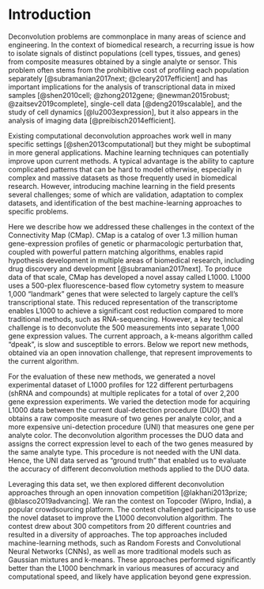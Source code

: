 Introduction
============

Deconvolution problems are commonplace in many areas of science and engineering. In the context of biomedical research, a recurring issue is how to isolate signals of distinct populations (cell types, tissues, and genes) from composite measures obtained by a single analyte or sensor. This problem often stems from the prohibitive cost of profiling each population separately [@subramanian2017next; @cleary2017efficient] and has important implications for the analysis of transcriptional data in mixed samples [@shen2010cell; @zhong2012gene; @newman2015robust; @zaitsev2019complete], single-cell data [@deng2019scalable], and the study of cell dynamics [@lu2003expression], but it also appears in the analysis of imaging data [@preibisch2014efficient]. 

Existing computational deconvolution approaches work well in many specific settings [@shen2013computational] but they might be suboptimal in more general applications. Machine learning techniques can potentially improve upon current methods. A typical advantage is the ability to capture complicated patterns that can be hard to model otherwise, especially in complex and massive datasets as those frequently used in biomedical research. However, introducing machine learning in the field presents several challenges; some of which are validation, adaptation to complex datasets, and identification of the best machine-learning approaches to specific problems.

Here we describe how we addressed these challenges in the context of the Connectivity Map (CMap). CMap is a catalog of over 1.3 million human gene-expression profiles of genetic or pharmacologic perturbation that, coupled with powerful pattern matching algorithms, enables rapid hypothesis development in multiple areas of biomedical research, including drug discovery and development [@subramanian2017next]. To produce data of that scale, CMap has developed a novel assay called L1000. L1000 uses a 500-plex fluorescence-based flow cytometry system to measure 1,000 "landmark" genes that were selected to largely capture the cell's transcriptional state. This reduced representation of the transcriptome enables L1000 to achieve a significant cost reduction compared to more traditional methods, such as RNA-sequencing. However, a key technical challenge is to deconvolute the 500 measurements into separate 1,000 gene expression values. The current approach, a k-means algorithm called "dpeak", is slow and susceptible to errors. Below we report new methods, obtained via an open innovation challenge, that represent improvements to the current algorithm.

For the evaluation of these new methods, we generated a novel experimental dataset of L1000 profiles for 122 different perturbagens (shRNA and compounds) at multiple replicates for a total of over 2,200 gene expression experiments. We varied the detection mode for acquiring L1000 data between the current dual-detection procedure (DUO) that obtains a raw composite measure of two genes per analyte color, and a more expensive uni-detection procedure (UNI) that measures one gene per analyte color. The deconvolution algorithm processes the DUO data and assigns the correct expression level to each of the two genes measured by the same analyte type. 
This procedure is not needed with the UNI data. Hence, the UNI data served as "ground truth" that enabled us to evaluate the accuracy of different deconvolution methods applied to the DUO data.

Leveraging this data set, we then explored different deconvolution approaches through an open innovation competition [@lakhani2013prize; @blasco2019advancing]. We ran the contest on Topcoder (Wipro, India), a popular crowdsourcing platform. The contest challenged participants to use the novel dataset to improve the L1000 deconvolution algorithm. The contest drew about 300 competitors from 20 different countries and resulted in a diversity of approaches. The top approaches included machine-learning methods, such as Random Forests and Convolutional Neural Networks (CNNs), as well as more traditional models such as Gaussian mixtures and k-means. These approaches performed significantly better than the L1000 benchmark in various measures of accuracy and computational speed, and likely have application beyond gene expression.


<!-- 
TO READ: 

"DeconvSeq: deconvolution of cell mixture distribution in sequencing data" https://academic.oup.com/bioinformatics/advance-article-abstract/doi/10.1093/bioinformatics/btz444/5506629?redirectedFrom=fulltext

"Evaluation of methods to assign cell type labels to cell clusters from single-cell RNA-sequencing data [version 3; peer review: 2 approved, 1 approved with reservations]"
https://f1000research.com/articles/8-296

Systematic comparative analysis of single cell RNA-sequencing methods
https://www.biorxiv.org/content/10.1101/632216v1

The Technology and Biology of Single-Cell RNA Sequencing
https://www.sciencedirect.com/science/article/pii/S1097276515002610

Fractional proliferation: a method to deconvolve cell population dynamics from single-cell data
https://www.nature.com/articles/nmeth.2138

Bulk tissue cell type deconvolution with multi-subject single-cell expression reference
https://www.nature.com/articles/s41467-018-08023-x

A Single-Cell Transcriptomic Map of the Human and Mouse Pancreas Reveals Inter- and Intra-cell Population Structure
https://www.sciencedirect.com/science/article/pii/S2405471216302666

-->